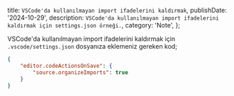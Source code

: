   title: `VSCode'da kullanılmayan import ifadelerini kaldırmak`,
  publishDate: '2024-10-29',
  description: `VSCode'da kullanılmayan import ifadelerini kaldırmak için settings.json örneği.`,
  category: 'Note',
};

VSCode'da kullanılmayan import ifadelerini kaldırmak için `.vscode/settings.json` dosyanıza eklemeniz gereken kod;

```javascript/filename=.vscode/settings.json
{
    "editor.codeActionsOnSave": {
        "source.organizeImports": true
    }
}
```
